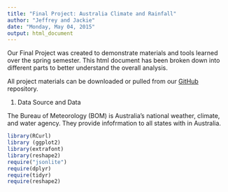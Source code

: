 ```yaml
---
title: "Final Project: Australia Climate and Rainfall"
author: "Jeffrey and Jackie"
date: "Monday, May 04, 2015"
output: html_document
---
```


Our Final Project was created to demonstrate materials and tools learned over the spring semester. This html document has been broken down into different parts to better understand the overall analysis.

All project materials can be downloaded or pulled from our [GitHub](https://github.com/JiannanZhang/DV_FinalProject) repository. 

1. Data Source and Data

The Bureau of Meteorology (BOM) is Australia's national weather, climate, and water agency. They provide infofrmation to all states with in Australia.

```r
library(RCurl)
library (ggplot2)
library(extrafont)
library(reshape2)
require("jsonlite")
require(dplyr)
require(tidyr)
require(reshape2)
```
